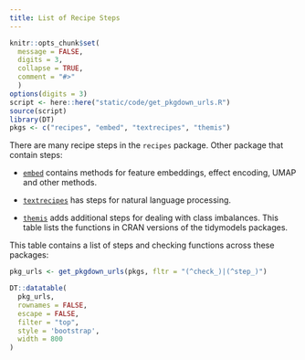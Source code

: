 ```yaml
---
title: List of Recipe Steps
---
```


```r
knitr::opts_chunk$set(
  message = FALSE,
  digits = 3,
  collapse = TRUE,
  comment = "#>"
  )
options(digits = 3)
script <- here::here("static/code/get_pkgdown_urls.R")
source(script)
library(DT)
pkgs <- c("recipes", "embed", "textrecipes", "themis")
```

There are many recipe steps in the `recipes` package. Other package that contain steps:

 * [`embed`](https://github.com/tidymodels/embed) contains methods for feature embeddings, effect encoding, UMAP and other methods. 

 * [`textrecipes`](https://github.com/tidymodels/textrecipes) has steps for natural language processing. 
 
 * [`themis`](https://github.com/tidymodels/themis) adds additional steps for dealing with class imbalances. 
 This table lists the functions in CRAN versions of the tidymodels packages. 

This table contains a list of steps and checking functions across these packages: 

```r
pkg_urls <- get_pkgdown_urls(pkgs, fltr = "(^check_)|(^step_)")
```

```r
DT::datatable(
  pkg_urls,
  rownames = FALSE,
  escape = FALSE,
  filter = "top",
  style = 'bootstrap',
  width = 800
)
```
